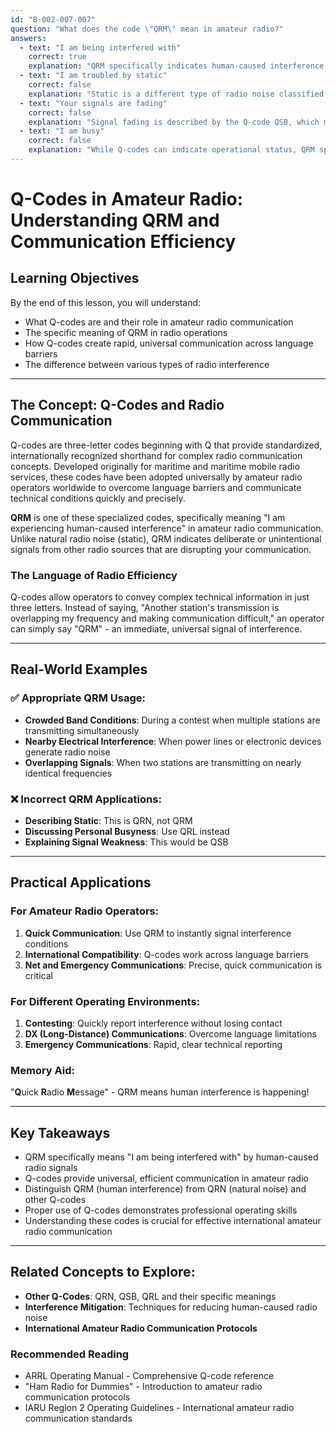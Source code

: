 ```yaml
---
id: "B-002-007-007"
question: "What does the code \"QRM\" mean in amateur radio?"
answers:
  - text: "I am being interfered with"
    correct: true
    explanation: "QRM specifically indicates human-caused interference on a radio frequency. This could be from another station's transmission overlapping your frequency, nearby electrical equipment generating noise, or intentional jamming. It's a standardized Q-code used internationally by amateur radio operators to quickly communicate interference conditions without lengthy explanations."
  - text: "I am troubled by static"
    correct: false
    explanation: "Static is a different type of radio noise classified under QRN (natural interference), typically caused by atmospheric conditions like thunderstorms or solar activity. QRM specifically refers to human-generated interference, not natural radio noise."
  - text: "Your signals are fading"
    correct: false
    explanation: "Signal fading is described by the Q-code QSB, which means 'your signals are becoming weaker and stronger'. QRM is exclusively about human-caused interference, not signal strength variations."
  - text: "I am busy"
    correct: false
    explanation: "While Q-codes can indicate operational status, QRM specifically relates to radio frequency interference. The code for being busy would be QRL, not QRM. Confusing these codes can lead to miscommunication during amateur radio contacts."
---
```


# Q-Codes in Amateur Radio: Understanding QRM and Communication Efficiency

## Learning Objectives
By the end of this lesson, you will understand:
- What Q-codes are and their role in amateur radio communication
- The specific meaning of QRM in radio operations
- How Q-codes create rapid, universal communication across language barriers
- The difference between various types of radio interference

---

## The Concept: Q-Codes and Radio Communication

Q-codes are three-letter codes beginning with Q that provide standardized, internationally recognized shorthand for complex radio communication concepts. Developed originally for maritime and maritime mobile radio services, these codes have been adopted universally by amateur radio operators worldwide to overcome language barriers and communicate technical conditions quickly and precisely.

**QRM** is one of these specialized codes, specifically meaning "I am experiencing human-caused interference" in amateur radio communication. Unlike natural radio noise (static), QRM indicates deliberate or unintentional signals from other radio sources that are disrupting your communication.

### The Language of Radio Efficiency

Q-codes allow operators to convey complex technical information in just three letters. Instead of saying, "Another station's transmission is overlapping my frequency and making communication difficult," an operator can simply say "QRM" - an immediate, universal signal of interference.

---

## Real-World Examples

### ✅ Appropriate QRM Usage:
- **Crowded Band Conditions**: During a contest when multiple stations are transmitting simultaneously
- **Nearby Electrical Interference**: When power lines or electronic devices generate radio noise
- **Overlapping Signals**: When two stations are transmitting on nearly identical frequencies

### ❌ Incorrect QRM Applications:
- **Describing Static**: This is QRN, not QRM
- **Discussing Personal Busyness**: Use QRL instead
- **Explaining Signal Weakness**: This would be QSB

---

## Practical Applications

### For Amateur Radio Operators:
1. **Quick Communication**: Use QRM to instantly signal interference conditions
2. **International Compatibility**: Q-codes work across language barriers
3. **Net and Emergency Communications**: Precise, quick communication is critical

### For Different Operating Environments:
1. **Contesting**: Quickly report interference without losing contact
2. **DX (Long-Distance) Communications**: Overcome language limitations
3. **Emergency Communications**: Rapid, clear technical reporting

### Memory Aid:
"**Q**uick **R**adio **M**essage" - QRM means human interference is happening!

---

## Key Takeaways

- QRM specifically means "I am being interfered with" by human-caused radio signals
- Q-codes provide universal, efficient communication in amateur radio
- Distinguish QRM (human interference) from QRN (natural noise) and other Q-codes
- Proper use of Q-codes demonstrates professional operating skills
- Understanding these codes is crucial for effective international amateur radio communication

---

## Related Concepts to Explore:
- **Other Q-Codes**: QRN, QSB, QRL and their specific meanings
- **Interference Mitigation**: Techniques for reducing human-caused radio noise
- **International Amateur Radio Communication Protocols**

### Recommended Reading
- ARRL Operating Manual - Comprehensive Q-code reference
- "Ham Radio for Dummies" - Introduction to amateur radio communication protocols
- IARU Region 2 Operating Guidelines - International amateur radio communication standards